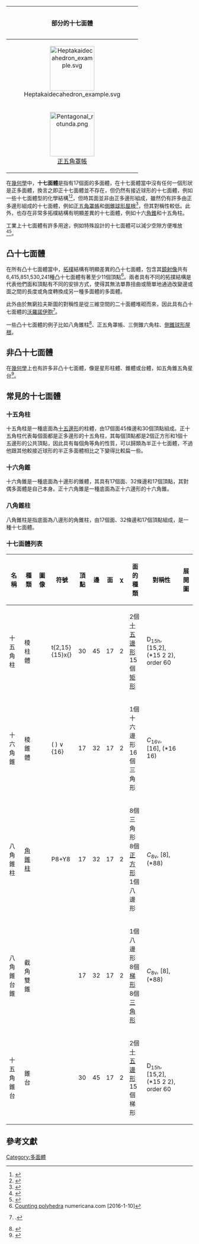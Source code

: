 {{noteTA
|1=zh-hans:丸塔; zh-hant:罩帳;
|2=zh-hans:台塔; zh-hant:帳塔;
}}
{|style="float: right; margin: 0 0 1em 1em; width: 22.5em; font-size: 0.86em; line-height: normal; border: 1px solid #CCD2D9; background: #F0F6FA"
! colspan=2 style="padding-top:1.0em; padding-bottom:1.0em;"|部分的十七面體
|-
|align=center|[[Image:Heptakaidecahedron_example.svg|120px]]
|align=center|[[Image:Triaugmented_hexagonal_prism.png|120px]]<br/>[[三側錐六角柱|三側錐六角柱]]
|-
|align=center|[[Image:Pentagonal_rotunda.png|120px]]<br/>[[正五角罩帳|正五角罩帳]]
|align=center|[[Image:Augmented_sphenocorona.png|120px]]<br/>[[側錐球形屋根|側錐球形屋根]]
|}
在[[幾何學|幾何學]]中，'''十七面體'''是指有17個面的多面體，在十七面體當中沒有任何一個形狀是正多面體，換言之即正十七面體並不存在，但仍然有接近球形的十七面體，例如一些十七面體型的化學結構<ref>{{cite book | author = V. Gold |title= Advances in Physical Organic Chemistry APL  第 14 卷 |year=1977 |publisher=Academic Press |isbn=9780080581538 |page=227}}</ref><ref>{{cite book | author = Commonwealth Scientific and Industrial Research Organization (Australia), Institute of Physics (Great Britain). Australian Branch, Australian National Research Council, Australian Academy of Science |title= Australian Journal of Chemistry, 第 52 卷 |year=1999 |publisher=Commonwealth Scientific and Industrial Research Organization. |page=343-822, 497}}</ref>，但時其面並非由正多邊形組成，雖然仍有許多由正多邊形組成的十七面體，例如[[正五角罩帳|正五角罩帳]]和[[側錐球形屋根|側錐球形屋根]]<ref>{{citation | last = Johnson | first = Norman W. <!--| author-link = Norman Johnson (mathematician)--> | doi = 10.4153/cjm-1966-021-8 | journal = Canadian Journal of Mathematics | mr = 0185507 | pages = 169–200 | title = Convex polyhedra with regular faces | volume = 18 | year = 1966 | zbl = 0132.14603 }}</ref>，但其對稱性較低。此外，也存在非常多拓樸結構有明顯差異的十七面體，例如十六[[角錐|角錐]]和十五角柱。

工業上十七面體有許多用途，例如特殊設計的十七面體可以減少空隙方便堆放<ref>{{Cite web | author = Pedrita, alongside Água de Luso | title = The bottle’s 17 faces | url = http://rusaman.tumblr.com/post/17268550990/andrewharlow-brilliant-package-design | archiveurl = https://web.archive.org/web/20160820064838/http://rusaman.tumblr.com/post/17268550990/andrewharlow-brilliant-package-design | archivedate = 2016-08-20 | accessdate = 2016-08-20 | dead-url = no }}</ref><ref>{{Cite web | url = http://poloves.com/share/186870 | archiveurl = https://web.archive.org/web/20140804202831/http://poloves.com/share/186870 | title = 以節省空間與堆疊的17面體瓶身設計 | publisher = poloves | accessdate = 2016-08-20 | archivedate = 2014-08-04 | dead-url = no }}</ref>。

== 凸十七面體 ==
在所有凸十七面體當中，[[拓樸|拓樸]]結構有明顯差異的凸十七面體，包含其[[镜面反射_(数学)|鏡射像]]共有6,415,851,530,241種凸十七面體有著至少11個頂點<ref>[http://www.numericana.com/data/polycount.htm Counting polyhedra] {{Wayback|url=http://www.numericana.com/data/polycount.htm |date=20160506052210 }} numericana.com [2016-1-10]</ref>。兩者具有不同的拓撲結構是代表他們面和頂點有不同的安排方式，使得其無法單靠扭曲或簡單地通過改變邊或面之間的長度或角度轉換成另一種多面體的多面體。

此外由於無窮拉夫斯圖的對稱性是從三維空間的二十面體堆砌而來，因此具有凸十七面體的[[沃罗诺伊图|沃羅諾伊]][[胞|胞]]<ref>{{citation
 |last         = Schoen
 |first        = Alan H.
 |date         = June–July 2008
 |issue        = 6
 |journal      = Notices of the American Mathematical Society
 |page         = 663
 |title        = On the graph (10,3)-a
 |url          = http://www.ams.org/notices/200806/tx080600663p.pdf
 |volume       = 55
 |access-date  = 2016-08-05
 |archive-url  = https://web.archive.org/web/20160928180518/http://www.ams.org/notices/200806/tx080600663p.pdf
 |archive-date = 2016-09-28
 |dead-url     = no
}}.</ref>。
 
一些凸十七面體的例子比如八角錐柱<ref>{{cite web | title=Heptakaidecahedra (polyhedra with 17 faces) | url=http://www.korthalsaltes.com/result.php?type_fev=faces&operator=%3D&number=17&B1=Submit | publisher=korthalsaltes.com | accessdate=2016-08-05 | archive-url=https://web.archive.org/web/20161013205150/http://www.korthalsaltes.com/result.php?type_fev=faces&operator=%3D&number=17&B1=Submit | archive-date=2016-10-13 | dead-url=no }}</ref>、正五角罩帳、三側錐六角柱、[[側錐球形屋根|側錐球形屋根]]。

== 非凸十七面體 ==
在[[幾何學|幾何學]]上也有許多非凸十七面體，像是星形柱體、錐體或台體，如五角錐五角星台<ref>{{cite web | title=Paper Pentagonal-pentagrammic Shape | url=http://www.korthalsaltes.com/model.php?name_en=pentagonal-pentagrammic%20shape | publisher=korthalsaltes.com | accessdate=2016-08-05 | archive-url=https://web.archive.org/web/20161013233831/http://www.korthalsaltes.com/model.php?name_en=pentagonal-pentagrammic%20shape | archive-date=2016-10-13 | dead-url=no }}</ref>。

== 常見的十七面體 ==
=== 十五角柱 ===
十五角柱是一種底面為[[十五邊形|十五邊形]]的柱體，由17個面45條邊和30個頂點組成。正十五角柱代表每個面都是正多邊形的十五角柱，其每個頂點都是2個正方形和1個十五邊形的公共頂點，因此具有每個角等角的性質，可以歸類為半正十七面體，不過他跟其他較接近球形的半正多面體相比之下變得比較扁一些。

=== 十六角錐 ===
十六角錐是一種底面為十邊形的錐體，其具有17個面、32條邊和17個頂點，其對偶多面體是自己本身。正十六角錐是一種底面為正十六邊形的十六角錐。

=== 八角錐柱 ===
八角錐柱是指底面為八邊形的角錐柱，由17個面、32條邊和17個頂點組成，是一種十七面體。

=== 十七面體列表 ===
{| class="wikitable sortable"
!名稱
!種類
!圖像
!符號
!頂點
!邊
!面
![[歐拉示性數|χ]]
!面的種類
!對稱性
!展開圖
|-
|十五角柱
|稜柱體
|
|t{2,15}<br/>{15}x{}<br/>{{CDD|node_1|2|node_1|1x|5|node}}
|30
|45
|17
|2
|2個[[十五邊形|十五邊形]]<br/>15個[[矩形|矩形]]
|D<sub>15h</sub>, [15,2], (*15 2 2), order 60
|
|-
|十六角錐
|稜錐體
|
|( ) ∨ {16}
|17
|32
|17
|2
|1個十六邊形<br/>16個三角形
|''C''<sub>16v</sub>, [16], (*16 16)
|
|-
|八角錐柱
|[[角錐柱|角錐柱]]
|
|P8+Y8
|17
|32
|17
|2
|8個三角形<br/>8個[[正方形|正方形]]<br/>1個八邊形
|''C''<sub>8v</sub>, [8], (*88)
|-
|八角錐台錐
|截角雙錐
|
|
|17
|32
|17
|2
|1個八邊形<br/>8個[[梯形|梯形]]<br/>8個[[三角形|三角形]]
|''C''<sub>8v</sub>, [8], (*88)
|-
|十五角錐台
|錐台
|
|
|30
|45
|17
|2
|2個[[十五邊形|十五邊形]]<br/>15個梯形
|D<sub>15h</sub>, [15,2], (*15 2 2), order 60
|
|}

== 參考文獻 ==
{{reflist}}

{{多面體}}

[[Category:多面體|Category:多面體]]